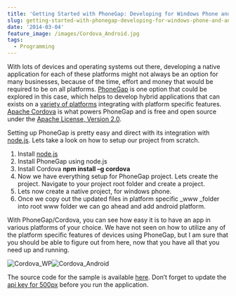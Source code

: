 ```yaml
---
title: 'Getting Started with PhoneGap: Developing for Windows Phone and Android'
slug: getting-started-with-phonegap-developing-for-windows-phone-and-android
date: '2014-03-04'
feature_image: /images/Cordova_Android.jpg
tags:
  - Programming
---
```

With lots of devices and operating systems out there, developing a native application for each of these platforms might not always be an option for many businesses, because of the time, effort and money that would be required to be on all platforms. [PhoneGap](http://phonegap.com/) is one option that could be explored in this case, which helps to develop hybrid applications that can exists on a [variety of platforms](http://phonegap.com/about/feature/) integrating with platform specific features. [Apache Cordova](http://cordova.apache.org/) is what powers PhoneGap and is free and open source under the [Apache License, Version 2.0](http://phonegap.com/about/license/).

Setting up PhoneGap is pretty easy and direct with its integration with [node.js](http://nodejs.org/). Lets take a look on how to setup our project from scratch.

1.  Install [node.js](http://nodejs.org/)
2.  Install PhoneGap using node.js
3.  Install Cordova **npm install –g cordova**
4.  Now we have everything setup for PhoneGap project. Lets create the project. Navigate to your project root folder and create a project.
5.  Lets now create a native project, for windows phone.
6.  Once we copy out the updated files in platform specific \_www \_folder into root www folder we can go ahead and add android platform.

With PhoneGap/Cordova, you can see how easy it is to have an app in various platforms of your choice. We have not seen on how to utilize any of the platform specific features of devices using PhoneGap, but I am sure that you should be able to figure out from here, now that you have all that you need up and running.

![Cordova_WP](/images/Cordova_WP.jpg)![Cordova_Android](/images/Cordova_Android.jpg)

The source code for the sample is available [here](https://github.com/rahulpnath/Blog/tree/master/GettingStartedOnPhoneGap). Don’t forget to update the [api key for 500px](http://developers.500px.com/) before you run the application.
